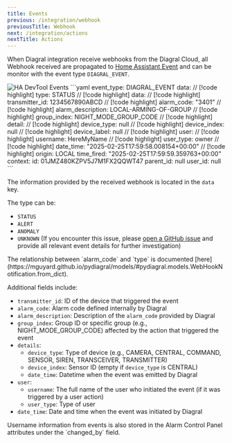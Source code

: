 ```yaml
---
title: Events
previous: /integration/webhook
previousTitle: Webhook
next: /integration/actions
nextTitle: Actions
---
```


When Diagral integration receive webhooks from the Diagral Cloud, all Webhook received are propagated to [Home Assistant Event](https://my.home-assistant.io/redirect/developer_events/) and can be monitor with the event type `DIAGRAL_EVENT`.

<Image src="/images/devtool-events.png" alt="HA DevTool Events" />

<Card title="Example of Event" icon="bell">
```yaml
event_type: DIAGRAL_EVENT
data: // [!code highlight]
  type: STATUS // [!code highlight]
  data: // [!code highlight]
    transmitter_id: 1234567890ABCD // [!code highlight]
    alarm_code: "3401" // [!code highlight]
    alarm_description: LOCAL-ARMING-OF-GROUP // [!code highlight]
    group_index: NIGHT_MODE_GROUP_CODE // [!code highlight]
    detail: // [!code highlight]
      device_type: null // [!code highlight]
      device_index: null // [!code highlight]
      device_label: null // [!code highlight]
    user: // [!code highlight]
      username: HereMyName // [!code highlight]
      user_type: owner // [!code highlight]
    date_time: "2025-02-25T17:59:58.008154+00:00" // [!code highlight]
origin: LOCAL
time_fired: "2025-02-25T17:59:59.359763+00:00"
context:
  id: 01JMZ480KZPV5J7M1FX2QQWT47
  parent_id: null
  user_id: null
```
</Card>

The information provided by the received webhook is located in the `data` key.

The type can be:
- `STATUS`
- `ALERT`
- `ANOMALY`
- `UNKNOWN` (If you encounter this issue, please [open a GitHub issue](https://github.com/mguyard/hass-diagral/issues/new/choose) and provide all relevant event details for further investigation)

<Info>
The relationship between `alarm_code` and `type` is documented [here](https://mguyard.github.io/pydiagral/models/#pydiagral.models.WebHookNotification.from_dict).
</Info>

Additional fields include:
- `transmitter_id`: ID of the device that triggered the event
- `alarm_code`: Alarm code defined internally by Diagral
- `alarm_description`: Description of the `alarm_code` provided by Diagral
- `group_index`: Group ID or specific group (e.g., NIGHT_MODE_GROUP_CODE) affected by the action that triggered the event
- `details`:
    - `device_type`: Type of device (e.g., CAMERA, CENTRAL, COMMAND, SENSOR, SIREN, TRANSCEIVER, TRANSMITTER)
    - `device_index`: Sensor ID (empty if `device_type` is CENTRAL)
    - `date_time`: Datetime when the event was emitted by Diagral
- `user`:
    - `username`: The full name of the user who initiated the event (if it was triggered by a user action)
    - `user_type`: Type of user
- `date_time`: Date and time when the event was initiated by Diagral

<Info>
Username information from events is also stored in the Alarm Control Panel attributes under the `changed_by` field.
</Info>